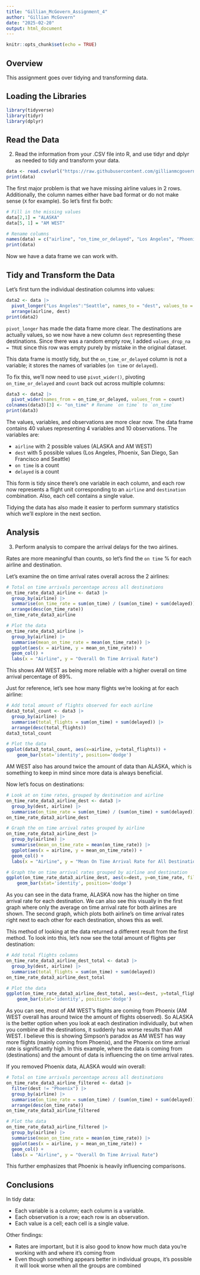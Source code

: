 ```yaml
---
title: "Gillian_McGovern_Assignment_4"
author: "Gillian McGovern"
date: "2025-02-20"
output: html_document
---
```


```r
knitr::opts_chunk$set(echo = TRUE)
```

## Overview

This assignment goes over tidying and transforming data.

## Loading the Libraries

```r
library(tidyverse)
library(tidyr)
library(dplyr)
```

## Read the Data

(2) Read the information from your .CSV file into R, and use tidyr and dplyr as needed to tidy
and transform your data.

```r
data <- read.csv(url("https://raw.githubusercontent.com/gillianmcgovern0/cuny-data-607/refs/heads/main/DATA_607_Assignment_4.csv"))
print(data)
```

The first major problem is that we have missing airline values in 2 rows. Additionally, the column names either have bad format or do not make sense (`X` for example). So let's first fix both:

```r
# Fill in the missing values
data[2,1] = "ALASKA"
data[5, 1] = "AM WEST"

# Rename columns
names(data) = c("airline", "on_time_or_delayed", "Los Angeles", "Phoenix", "San Diego", "San Francisco", "Seattle")
print(data)
```

Now we have a data frame we can work with.

## Tidy and Transform the Data

Let's first turn the individual destination columns into values:

```r
data2 <- data |>
  pivot_longer("Los Angeles":"Seattle", names_to = "dest", values_to = "count", values_drop_na = TRUE) |>
  arrange(airline, dest)
print(data2)
```

`pivot_longer` has made the data frame more clear. The destinations are actually values, so we now have a new column `dest` representing these destinations. Since there was a random empty row, I added `values_drop_na = TRUE` since this row was empty purely by mistake in the original dataset.

This data frame is mostly tidy, but the `on_time_or_delayed` column is not a variable; it stores the names of variables (`on time` or `delayed`).

To fix this, we'll now need to use `pivot_wider()`, pivoting `on_time_or_delayed` and `count` back out across multiple columns:

```r
data3 <- data2 |>
  pivot_wider(names_from = on_time_or_delayed, values_from = count)
colnames(data3)[3] <- "on_time" # Rename `on time` to `on_time`
print(data3)
```

The values, variables, and observations are more clear now. The data frame contains 40 values representing 4 variables and 10 observations. The variables are:

* `airline` with 2 possible values (ALASKA and AM WEST)
* `dest` with 5 possible values (Los Angeles, Phoenix, San Diego, San Francisco and Seattle)
* `on time` is a count
* `delayed` is a count

This form is tidy since there's one variable in each column, and each row now represents a flight unit corresponding to an `airline` and `destination` combination. Also, each cell contains a single value.

Tidying the data has also made it easier to perform summary statistics which we'll explore in the next section.

## Analysis

(3) Perform analysis to compare the arrival delays for the two airlines.

Rates are more meaningful than counts, so let's find the `on time` % for each airline and destination.

Let's examine the on time arrival rates overall across the 2 airlines:

```r
# Total on time arrivals percentage across all destinations
on_time_rate_data3_airline <- data3 |>
  group_by(airline) |>
  summarise(on_time_rate = sum(on_time) / (sum(on_time) + sum(delayed))) |>
  arrange(desc(on_time_rate))
on_time_rate_data3_airline

# Plot the data
on_time_rate_data3_airline |>
  group_by(airline) |>
  summarise(mean_on_time_rate = mean(on_time_rate)) |>
  ggplot(aes(x = airline, y = mean_on_time_rate)) +
  geom_col() +
  labs(x = "Airline", y = "Overall On Time Arrival Rate")
```

This shows AM WEST as being more reliable with a higher overall on time arrival percentage of 89%.

Just for reference, let's see how many flights we're looking at for each airline:

```r
# Add total amount of flights observed for each airline
data3_total_count <- data3 |>
  group_by(airline) |>
  summarise(total_flights = sum(on_time) + sum(delayed)) |>
  arrange(desc(total_flights))
data3_total_count

# Plot the data
ggplot(data3_total_count, aes(x=airline, y=total_flights)) +
    geom_bar(stat='identity', position='dodge')
```

AM WEST also has around twice the amount of data than ALASKA, which is something to keep in mind since more data is always beneficial.

Now let's focus on destinations:

```r
# Look at on time rates, grouped by destination and airline
on_time_rate_data3_airline_dest <- data3 |>
  group_by(dest, airline) |>
  summarise(on_time_rate = sum(on_time) / (sum(on_time) + sum(delayed)))
on_time_rate_data3_airline_dest

# Graph the on time arrival rates grouped by airline
on_time_rate_data3_airline_dest |>
  group_by(airline) |>
  summarise(mean_on_time_rate = mean(on_time_rate)) |>
  ggplot(aes(x = airline, y = mean_on_time_rate)) +
  geom_col() +
  labs(x = "Airline", y = "Mean On Time Arrival Rate for All Destinations")

# Graph the on time arrival rates grouped by airline and destination
ggplot(on_time_rate_data3_airline_dest, aes(x=dest, y=on_time_rate, fill=airline)) +
    geom_bar(stat='identity', position='dodge')
```

As you can see in the data frame, ALASKA now has the higher on time arrival rate for each destination. We can also see this visually in the first graph where only the average on time arrival rate for both airlines are shown. The second graph, which plots both airline's on time arrival rates right next to each other for each destination, shows this as well.

This method of looking at the data returned a different result from the first method. To look into this, let's now see the total amount of flights per destination:

```r
# Add total flights columns
on_time_rate_data3_airline_dest_total <- data3 |>
  group_by(dest, airline) |>
  summarise(total_flights = sum(on_time) + sum(delayed))
on_time_rate_data3_airline_dest_total

# Plot the data
ggplot(on_time_rate_data3_airline_dest_total, aes(x=dest, y=total_flights, fill=airline)) +
    geom_bar(stat='identity', position='dodge')
```

As you can see, most of AM WEST's flights are coming from Phoenix (AM WEST overall has around twice the amount of flights observed). So ALASKA is the better option when you look at each destination individually, but when you combine all the destinations, it suddenly has worse results than AM WEST. I believe this is showing Simpson's paradox as AM WEST has way more flights (mainly coming from Phoenix), and the Phoenix on time arrival rate is significantly high. In this example, where the data is coming from (destinations) and the amount of data is influencing the on time arrival rates.

If you removed Phoenix data, ALASKA would win overall:

```r
# Total on time arrivals percentage across all destinations
on_time_rate_data3_airline_filtered <- data3 |>
  filter(dest != "Phoenix") |>
  group_by(airline) |>
  summarise(on_time_rate = sum(on_time) / (sum(on_time) + sum(delayed))) |>
  arrange(desc(on_time_rate))
on_time_rate_data3_airline_filtered

# Plot the data
on_time_rate_data3_airline_filtered |>
  group_by(airline) |>
  summarise(mean_on_time_rate = mean(on_time_rate)) |>
  ggplot(aes(x = airline, y = mean_on_time_rate)) +
  geom_col() +
  labs(x = "Airline", y = "Overall On Time Arrival Rate")
```

This further emphasizes that Phoenix is heavily influencing comparisons.

## Conclusions

In tidy data:

* Each variable is a column; each column is a variable.
* Each observation is a row; each row is an observation.
* Each value is a cell; each cell is a single value.

Other findings:

* Rates are important, but it is also good to know how much data you're working with and where it's coming from
* Even though something appears better in individual groups, it's possible it will look worse when all the groups are combined